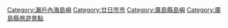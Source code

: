 [[Category:瀨戶內海島嶼|Category:瀨戶內海島嶼]]
[[Category:廿日市市|Category:廿日市市]]
[[Category:廣島縣島嶼|Category:廣島縣島嶼]]
[[Category:廣島縣旅遊景點|Category:廣島縣旅遊景點]]